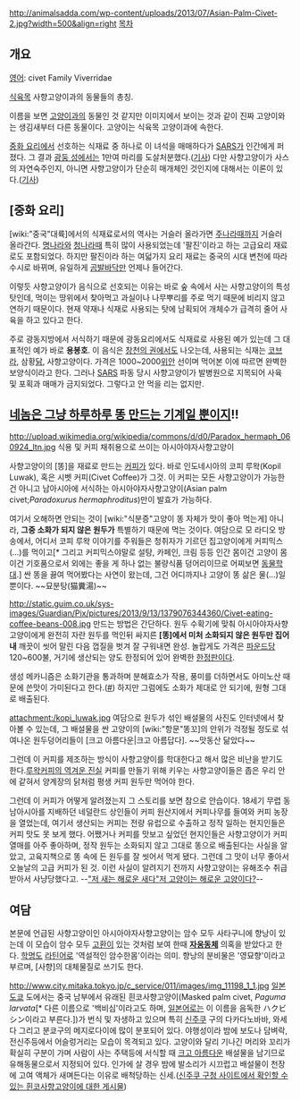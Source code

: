 http://animalsadda.com/wp-content/uploads/2013/07/Asian-Palm-Civet-2.jpg?width=500&align=right
[[목차]]




== 개요 ==
[[영어]]: civet
Family Viverridae

[[식육목]] 사향고양이과의 동물들의 총칭.

이름을 보면 [[고양이]]과의 동물인 것 같지만 이미지에서 보이는 것과 같이 진짜 고양이와는 생김새부터 다른 동물이다. 고양이는 식육목 고양이과에 속한다.

[[중화 요리]]에서 선호하는 식재료 중 하나로 이 녀석을 매매하다가 [[SARS]]가 인간에게 퍼졌다. 그 결과 [[광둥 성]]에서는 1만여 마리를 도살처분했다.([http://news.naver.com/main/read.nhn?mode=LSD&mid=sec&sid1=111&oid=014&aid=0000103145 기사]) 다만 사향고양이가 사스의 자연숙주인지, 아니면 사향고양이가 단순히 매개체인 것인지에 대해서는 이론이 있다.([http://news.naver.com/main/read.nhn?mode=LSD&mid=sec&sid1=104&oid=001&aid=0001970701 기사])
== [중화 요리] ==
[wiki:"중국"대륙]에서의 식재료로서의 역사는 거슬러 올라가면 [[주나라]]때까지 거슬러 올라간다. [[명나라]]와 [[청나라]]때 특히 많이 사용되었는데 '팔진'이라고 하는 고급요리 재료로도 포함되었다. 하지만 팔진이라 하는 여덟가지 요리 재료는 중국의 시대 변천에 따라 수시로 바뀌며, 유일하게 [[곰]]발바닥만 언제나 들어간다.

이렇듯 사향고양이가 음식으로 선호되는 이유는 바로 숲 속에서 사는 사향고양이의 특성 탓인데, 먹이는 땅위에서 찾아먹고 과실이나 나무뿌리를 주로 먹기 때문에 비리지 않고 연하기 때문이다. 현재 약재나 식재로 사용되는 탓에 남획되어 개체수가 급격히 줄어 사육을 하고 있다고 한다.

주로 광동지방에서 서식하기 때문에 광동요리에서도 식재료로 사용된 예가 있는데 그 대표적인 예가 바로 '''용봉호'''. 이 음식은 [[창천의 권]]에서도 나오는데, 사용되는 식재는 [[코브라]], 삼황[[닭]], 사향고양이다. 가격은 1000~2000[[위안]] 선이며 먹어본 이에 따르면 완벽한 보양식이라고 한다. 그러나 [[SARS]] 파동 당시 사향고양이가 발병원으로 지목되어 사육 및 포획과 매매가 금지되었다. 그렇다고 안 먹을 리는 없지만.
== [[네놈은 그냥 하루하루 똥 만드는 기계일 뿐이지]]!! ==
http://upload.wikimedia.org/wikipedia/commons/d/d0/Paradox_hermaph_060924_ltn.jpg
식용 및 커피 채취용으로 쓰이는 아시아야자사향고양이

사향고양이의 [똥]을 재료로 만드는 [[커피]]가 있다. 바로 인도네시아의 코피 루왁(Kopil Luwak), 혹은 시벳 커피(Civet Coffee)가 그것. 이 커피는 모든 사향고양이가 가능한 건 아니고 남아시아에 서식하는 아시아야자사향고양이(Asian palm civet;''Paradoxurus hermaphroditus'')만이 발효가 가능하다.

여기서 오해하면 안되는 것이 [wiki:"식분증"고양이 똥 자체가 맛이 좋아 먹는게] 아니라, '''그중 소화가 되지 않은 원두가''' 특별하기 때문에 먹는 것이다. 여담으로 모 라디오 방송에서, 어디서 코피 루왁 이야기를 주워들은 청취자가 기르던 집고양이에게 커피믹스(…)를 먹이고[* 그리고 커피믹스야말로 설탕, 카페인, 크림 등등 인간 몸이건 고양이 몸이건 기호품으로서 외에는 좋을 게 하나 없는 불량식품 덩어리이므로 어찌보면 [[동물학대]].] 싼 똥을 끓여 먹어봤다는 사연이 왔는데, 그건 어디까지나 고양이 똥 삶은 물(…)일 뿐이다. ~~묘분탕(猫糞湯)~~

http://static.guim.co.uk/sys-images/Guardian/Pix/pictures/2013/9/13/1379076344360/Civet-eating-coffee-beans-008.jpg
만드는 방법은 간단하다. 원두 수확기에 맞춰 아시아야자사향고양이에게 완전히 자란 원두를 먹인뒤 싸지른 '''[똥]에서 미처 소화되지 않은 원두만 집어내''' 깨끗이 씻어 말린 다음 껍질을 벗겨 잘 구워내면 완성. 놀랍게도 가격은 [[파운드]]당 120~600불, 거기에 생산되는 양도 한정되어 있어 완벽한 [[한정판]]이다.

생성 메카니즘은 소화기관을 통과하며 분해효소가 작용, 풍미를 더하면서도 아미노산 때문에 쓴맛이 가미된다고 한다.([http://dyatrima.blog.me/70116319604 #]) 하지만 그럼에도 소화가 제대로 안 되기에, 원형 그대로 배출된다.

attachment:/kopi_luwak.jpg
여담으로 원두가 섞인 배설물의 사진도 인터넷에서 찾아볼 수 있는데, 그 배설물을 싼 고양이의 [wiki:"항문"똥꼬]의 안위가 걱정될 정도로 섞여나온 원두덩어리들이 [크고 아름다운|크고 아름답다]. ~~맛동산 닮았다~~

그런데 이 커피를 제조하는 방식이 사향고양이를 학대한다고 해서 많은 비난을 받기도 한다.[http://www.youtube.com/watch?v=UgeDwzdOUFI 루왁커피의 역겨운 진실] 커피를 만들기 위해 키우는 사향고양이들은 좁은 우리 안에 같혀서 양계장의 닭처럼 평생 커피 원두만 먹어야 한다.

그런데 이 커피가 어떻게 알려졌는지 그 스토리를 보면 참으로 안습이다. 18세기 무렵 동남아시아를 지배하던 네덜란드 상인들이 커피 원산지에서 커피나무를 들여와 커피 농장을 열었는데, 여기서 생산되는 커피는 전량 유럽으로 수출하고 정작 일하는 현지인들은 커피 맛도 못 보게 했다. 어쨌거나 커피를 맛보고 싶었던 현지인들은 사향고양이가 커피 열매를 아주 좋아하며, 정작 원두는 소화되지 않고 그대로 똥으로 배출된다는 사실을 알았고, 고육지책으로 똥 속에 든 원두를 잘 씻어서 먹게 됐다. 그런데 그 맛이 너무 좋아서 오늘날의 고급 커피가 된 것. 이런 사실이 알려지기 전까지 사향고양이는 유해조수 취급받아서 사냥당했다고. --[["저 새는 해로운 새다"저 고양이는 해로운 고양이다?]]--
== 여담 ==
본문에 언급된 사향고양이인 아시아야자사향고양이는 암수 모두 사타구니에 향낭이 있는데 이 모습이 암수 모두 [[고환]]이 있는 것처럼 보여 한때 '''[[자웅동체]]''' 의혹을 받았다고 한다. [[학명]]도 [[라틴어]]로 '역설적인 암수한몸'이라는 의미. 향낭의 분비물은 '영묘향'이라고 부르며, [사향]의 대체물질로 쓰기도 한다.

http://www.city.mitaka.tokyo.jp/c_service/011/images/img_11198_1_1.jpg
[[일본]] [[도쿄]] 도에서는 중국 남부에서 유래된 흰코사향고양이(Masked palm civet, ''Paguma larvata''[* 다른 이름으로 '백비심'이라고도 하며, [[일본어]]로는 이 이름을 음독한 ハクビシン이라고 부른다.])가 번식 및 자생하고 있으며 특히 [[신주쿠]] 구의 다카다노바바, 와세다 그리고 분쿄구의 메지로다이에 많이 분포되어 있다. 야행성이라 밤에 보도나 담벼락, 전신주등에서 어슬렁거리는 모습이 목격되고 있다. 고양이와 달리 기나긴 머리와 꼬리가 확실히 구분이 가며 사람이 사는 주택등에 서식할 때 [[크고 아름다운]] 배설물을 남기므로 유해동물으로서 지정되어 있다. 인가에 살 경우 밤에 발소리가 시끄럽고 배설물이 천장에 고여 액체가 새며든다는 이유로 배척당하는 신세.([http://www.city.shinjuku.lg.jp/seikatsu/seikankyo02_001007.html 신주쿠 구청 사이트에서 확인할 수 있는 흰코사향고양이에 대한 게시물])
